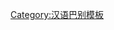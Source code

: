 {{Userbox-level
| level = 0.5
| id = zh
| info = <span lang="zh" xml:lang="zh">这位用户正在学习'''[[:Category:Zh 使用者|汉语]]'''，但无法以此语言基本交流。</span>
}}<noinclude>[[Category:汉语巴别模板]]
</noinclude>